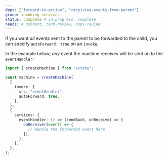 ```yaml
---
deps: ["forward-to-action", "receiving-events-from-parent"]
group: invoking-services
status: complete # in-progress, complete
needs: # content, tech-review, copy-review
---
```


If you want _all_ events sent to the parent to be forwarded to the child, you can specify `autoForward: true` on an `invoke`.

In the example below, _any_ event the machine receives will be sent on to the `eventHandler`:

```ts twoslash
import { createMachine } from "xstate";

const machine = createMachine(
  {
    invoke: {
      src: "eventHandler",
      autoForward: true,
    },
  },
  {
    services: {
      eventHandler: () => (sendBack, onReceive) => {
        onReceive((event) => {
          // Handle the forwarded event here
        });
      },
    },
  },
);
```
